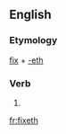 ==English==

===Etymology===
[[fix]] + [[-eth]]

===Verb===
{{infl|en|verb form}}

# {{archaic third-person singular of|fix}}

[[fr:fixeth]]